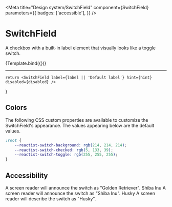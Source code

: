 
<Meta
    title="Design system/SwitchField"
    component={SwitchField}
    parameters={{
        badges: ['accessible'],
    }}
/>

# SwitchField

A checkbox with a built-in label element that visually looks like a toggle switch.

<Canvas>
    <Story
        name="Playground"
        parameters={{
            docs: { source: { type: 'dynamic' } },
            chromatic: { disableSnapshot: false },
        }}
        argTypes={{
            label: {
                control: { type: 'text' },
                defaultValue: 'Show unread badge',
            },
            hint: {
                control: { type: 'text' },
                defaultValue:
                    'Show an icon badge to indicate that there are new threads and messages.',
            },
            disabled: {
                control: { type: 'boolean' },
                defaultValue: false,
            },
        }}
    >
        {Template.bind({})}
    </Story>
</Canvas>

---

<Description of={SwitchField} />
<ArgsTable of={SwitchField} />

    return <SwitchField label={label || 'Default label'} hint={hint} disabled={disabled} />
}

## Colors

The following CSS custom properties are available to customize the SwitchField's appearance. The values appearing below are the default values.

```css
:root {
    --reactist-switch-background: rgb(214, 214, 214);
    --reactist-switch-checked: rgb(5, 133, 39);
    --reactist-switch-toggle: rgb(255, 255, 255);
}
```

## Accessibility

<Canvas>
    <Story parameters={{ docs: { source: { type: 'dynamic' } } }} name="Accessibility Attributes">
        <Stack space="medium" dividers="primary">
            <Stack space="medium">
                <SwitchField aria-label="Golden Retriever" label="aria-label" />
                <Text tone="secondary">
                    A screen reader will announce the switch as "Golden Retriever".
                </Text>
            </Stack>
            <Stack space="medium">
                <SwitchField aria-labelledby="shibainu-text" label="aria-labelledby" />
                <Text id="shibainu-text">Shiba Inu</Text>
                <Text tone="secondary">
                    A screen reader will announce the switch as "Shiba Inu".
                </Text>
            </Stack>
            <Stack space="medium">
                <SwitchField aria-describedby="husky-text" label="aria-describedby" />
                <Text id="husky-text">Husky</Text>
                <Text tone="secondary">A screen reader will describe the switch as "Husky".</Text>
            </Stack>
        </Stack>
    </Story>
</Canvas>
